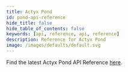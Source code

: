 ```yaml
---
title: Actyx Pond
id: pond-api-reference
hide_title: false
hide_table_of_contents: false
keywords: [api, reference, api, reference]
description: Reference for Actyx Pond
image: /images/defaults/default.svg
---
```


Find the latest Actyx Pond API Reference <a href="/@actyx/pond" target="_blank" rel="noopener noreferrer">here</a>.
